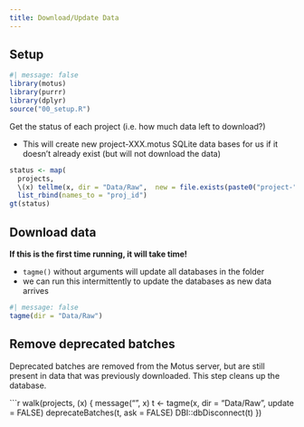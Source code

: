 ```yaml
---
title: Download/Update Data
---
```


## Setup
```r
#| message: false
library(motus)
library(purrr)
library(dplyr)
source("00_setup.R")
```

Get the status of each project (i.e. how much data left to download?)

- This will create new project-XXX.motus SQLite data bases for us if it doesn't
 already exist (but will not download the data)
 
```r
status <- map(
  projects, 
  \(x) tellme(x, dir = "Data/Raw",  new = file.exists(paste0("project-", x, ".motus")))) |>
  list_rbind(names_to = "proj_id")
gt(status)
```

## Download data


**If this is the first time running, it will take time!**

- `tagme()` without arguments will update all databases in the folder
- we can run this intermittently to update the databases as new data arrives

```r
#| message: false
tagme(dir = "Data/Raw")
```

## Remove deprecated batches

Deprecated batches are removed from the Motus server, but are still present
in data that was previously downloaded.
This step cleans up the database.

```r
walk(projects, \(x) {
  message("\nProject ", x)
  t <- tagme(x, dir = "Data/Raw", update = FALSE)
  deprecateBatches(t, ask = FALSE)
  DBI::dbDisconnect(t)
})
